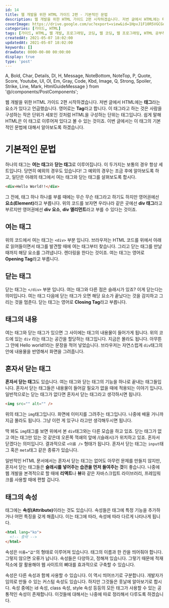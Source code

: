 ```yaml
---
id: 14
title: 웹 개발을 위한 HTML 가이드 2편 - 기본적인 문법
description: 웹 개발을 위한 HTML 가이드 2편 시작하겠습니다. 저번 글에서 HTML에는 태그라는 요소가 있다고 언급했습니다. 영어로는 Tag라고 합니다. 이 태그라고 하는 것은 사람을 구성하는 작은 단위가 세포인 것처럼 HTML을 구성하는 단위는 태그입니다. 쉽게 말해 HTML은 이 태그로 이루어져 있다고 볼 수 있는 것이죠. 이번 글에서는 이 태그의 기본적인 문법에 대해서 알아보도록 하겠습니다.
coverImage: https://drive.google.com/uc?export=view&id=1HpvJ1F10R5VGCGqaD-9F7LnzIbP3eHPf
categories: [가이드, HTML]
tags: [가이드, HTML, 웹 개발, 프로그래밍, 코딩, 웹 코딩, 웹 프로그래밍, HTML 공부하기, HTML 초보, 태그, HTML 문법]
createdAt: 2021-05-07 18:02:00
updatedAt: 2021-05-07 18:02:00
keywords: []
drawDate: 0000-00-00 00:00:00
display: true
type: 'post'
---
```


  A, Bold, Char, Details, Dl, H, Message, NoteBottom, NoteTop, P,
  Quote, Score, Youtube, Ul, Ol, Em, Gray, Code, Kbd, Image,
  Q, Strong, Spoiler, Strike, Line, Mark, HtmlGuideMessage
} from '@/components/PostComponents';

<HtmlGuideMessage />

웹 개발을 위한 HTML 가이드 2편 시작하겠습니다. 저번 글에서 HTML에는 **태그**라는 요소가 있다고 언급했습니다. 영어로는 **Tag**라고 합니다. 이 태그라고 하는 것은 사람을 구성하는 작은 단위가 세포인 것처럼 HTML을 구성하는 단위는 태그입니다. 쉽게 말해 HTML은 이 태그로 이루어져 있다고 볼 수 있는 것이죠. 이번 글에서는 이 태그의 기본적인 문법에 대해서 알아보도록 하겠습니다.

# 기본적인 문법
하나의 태그는 **여는 태그**와 **닫는 태그**로 이루어집니다. 이 두가지는 보통의 경우 항상 세트입니다. 당연히 예외의 경우도 있습니다! 그 예외의 경우는 조금 후에 알아보도록 하고, 일단은 아래의 태그에서 여는 태그와 닫는 태그를 살펴보도록 합시다.

```html
<div>Hello World!!</div>
```

그 전에, 태그 하나 하나를 부를 때에는 무슨 무슨 태그라고 하기도 하지만 영어권에선 <Strong>요소(Element)</Strong>라고 부릅니다. 위의 코드를 보자면 우리나라 같은 곳에선 **div 태그**라고 부르지만 영어권에선 **div 요소**, **div 엘리먼트**라고 부를 수 있다는 것이죠.

## 여는 태그
위의 코드에서 여는 태그는 `<div>` 부분 입니다. 브라우저는 HTML 코드를 위에서 아래로 읽어들이면서 태그를 발견할 때에 여는 태그부터 찾습니다. 그리고 닫는 태그를 만날 때까지 해당 요소를 그려냅니다. 렌더링을 한다는 것이죠. 여는 태그는 영어로 **Opening Tag**라고 부릅니다.

## 닫는 태그
닫는 태그는 `</div>` 부분 입니다. 여는 태그와 다른 점은 슬래시가 있죠? 이게 닫는다는 의미입니다. 여는 태그 다음에 닫는 태그가 오면 해당 요소가 끝났다는 것을 감지하고 그리는 것을 멈춘다. 닫는 태그는 영어로 **Closing Tag**라고 부릅니다.

## 태그의 내용
여는 태그와 닫는 태그가 있으면 그 사이에는 태그의 내용물이 들어가게 됩니다. 위의 코드에 있는 `div` 라는 태그는 공간을 할당하는 태그입니다. 지금은 몰라도 됩니다. 아무튼 그 안에 <Bold>Hello world!!</Bold>라는 문장을 적어 넣었습니다. 브라우저는 자연스럽게 `div`태그의 안에 내용물을 반영해서 화면을 그려줍니다.

## 혼자서 닫는 태그
**혼자서 닫는 태그**도 있습니다. 여는 태그와 닫는 태그의 기능을 하나로 끝내는 태그들입니다. 혼자서 닫는 태그들은 내용물이 들어갈 필요가 없을 때에 적용되는 이야기 입니다. 일반적으로는 닫는 태그가 없다면 혼자서 닫는 태그라고 생각하시면 됩니다.

```html
<img src="" alt="" />
```

위의 태그는 `img`태그입니다. 화면에 이미지를 그려주는 태그입니다. 나중에 배울 거니까 지금 몰라도 됩니다. 그냥 이런 게 있구나 라고만 생각해두시면 됩니다.

딱 봐도 `img`태그를 보면 위에서 본 `div`태그와는 다른 모습을 하고 있죠. 닫는 태그가 없고 여는 태그만 있는 것 같은데 오른쪽 꺽쇄의 앞에 <Bold>/(슬래시)</Bold>가 위치하고 있죠. 혼자서 닫겠다는 의미입니다. 결과적으로 `<이름 />` 형태가 됩니다. 혼자서 닫는 태그는 `input`태그 혹은 `meta`태그 같은 종류가 있습니다.

일반적인 HTML 문서에서는 혼자서 닫는 태그는 없어도 아무런 문제를 만들지 않지만, 혼자서 닫는 태그들은 **슬래시를 넣어주는 습관을 먼저 들여주는 것**이 좋습니다. 나중에 웹 개발을 본격적으로 할 때에 **리액트**나 **뷰**와 같은 자바스크립트 라이브러리, 프레임워크를 사용할 때에 편할 겁니다.

## 태그의 속성
태그에는 <Strong>속성(Attribute)</Strong>이라는 것도 있습니다. 속성들은 태그에 특정 기능을 추가하거나 어떤 특징을 갖게 해줍니다. 이는 태그에 따라, 속성에 따라 다르게 나타나게 됩니다.

```html
<html lang="ko">
  <!-- 중략 -->
</html>
```

속성은 `이름="값"`의 형태로 이루어져 있습니다. 태그의 이름과 한 칸을 띄어줘야 합니다. 그렇지 않으면 오류가 납니다. 속성들은 다양하고, 정해져 있습니다. 그렇기 때문에 적재적소에 잘 활용해야 웹 사이트의 뼈대를 효과적으로 구축할 수 있습니다.

속성은 다른 속성과 함께 사용할 수 있습니다. 이 역시 띄어쓰기로 구분합니다. 개발자가 임의로 만들 수 있는 커스텀 속성도 있습니다. 하지만 그것들은 훗날에 알아보기로 합시다. 속성 중에는 id 속성, class 속성, style 속성 등등의 모든 태그가 사용할 수 있는 공통적인 속성이 존재합니다. 이것들에 대해서는 나중에 따로 정리해서 다루도록 하겠습니다.
